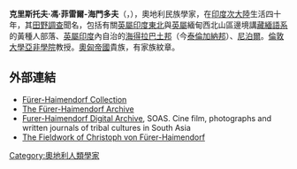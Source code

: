 {{expand|time=2016-03-11T03:58:42+00:00}}
{{Infobox person
| name          = 克里斯托夫·馮·菲雷爾-海門多夫
| image         = Fürer Siebmacher205 - Nürnberg.jpg
| alt           = 
| caption       = 菲雷爾-海門多夫家族[[紋章|紋章]]
| birth_name    = Christopher von Fürer-Haimendorf 
| birth_date    = {{Birth-date|1909}} 
| birth_place   = 
| death_date    = {{Death year and age|1995|1909}} 
| death_place   = 
| nationality   = 奧地利
| other_names   = 
| occupation    = 民族學家
| years_active  = 1943-1982
| known_for     = 
| notable_works = The Chenchus, The Reddis of the Bison Hills, The Raj Gonds of Adilibad 
}}'''克里斯托夫·馮·菲雷爾-海門多夫'''（{{lang-de|Christoph von Fürer-Haimendorf}}，{{bd|1909年|6月22日|1995年|6月11日}}），奧地利民族學家，在[[印度次大陸|印度次大陸]]生活四十年，其[[田野調查|田野調查]]聞名，包括有關[[印度東北部|英屬印度東北]]與[[英屬|英屬]]緬甸西北山區邊境講[[藏緬語系|藏緬語系]]的黃種人部落、[[英屬印度|英屬印度]]內自治的[[海得拉巴土邦|海得拉巴土邦]]（今[[泰倫加納邦|泰倫加納邦]]）、[[尼泊爾|尼泊爾]]。[[倫敦大學亞非學院|倫敦大學亞非學院]]教授。[[奧匈帝國|奧匈帝國]]貴族，有家族紋章。


==外部連結==
*[http://www.digitalhimalaya.com/collections/haimendorf/ Fürer-Haimendorf Collection] {{Wayback|url=http://www.digitalhimalaya.com/collections/haimendorf/ |date=20200603191255 }}
*[http://www.soas.ac.uk/furer-haimendorf/archive/ The Fürer-Haimendorf Archive] {{Wayback|url=http://www.soas.ac.uk/furer-haimendorf/archive/ |date=20191013064023 }}
*[https://archive.is/20120721132710/http://digital.info.soas.ac.uk/cgi/c/Furer-Haimendorf/F%C3%BCrer-Haimendorf%20Collection_Homepage Furer-Haimendorf Digital Archive], SOAS. Cine film, photographs and written journals of tribal cultures in South Asia
*[https://web.archive.org/web/20160303184927/http://dart.columbia.edu/haimendorf/index.html The Fieldwork of Christoph von Fürer-Haimendorf ]

{{Authority control}}

{{DEFAULTSORT:Furer-Haimendorf, Christoph Von}}
[[Category:奧地利人類學家|Category:奧地利人類學家]]